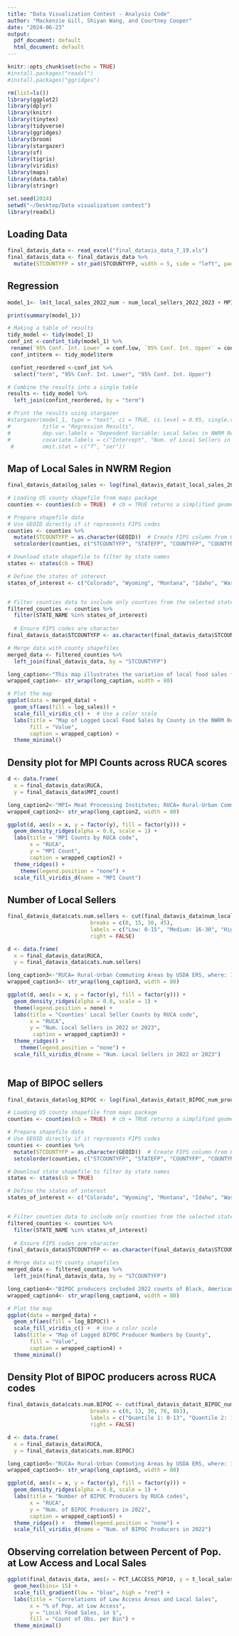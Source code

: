 ```yaml
---
title: "Data Visualization Contest - Analysis Code"
author: "Mackenzie Gill, Shiyan Wang, and Courtney Cooper"
date: "2024-06-23"
output:
  pdf_document: default
  html_document: default
---
```


```r
knitr::opts_chunk$set(echo = TRUE)
#install.packages("readxl")
#install.packages("ggridges")

rm(list=ls())
library(ggplot2)
library(dplyr)
library(knitr)
library(tinytex)
library(tidyverse)
library(ggridges)
library(broom)
library(stargazer)
library(sf)
library(tigris)
library(viridis)
library(maps)
library(data.table)
library(stringr)

set.seed(2024)
setwd("~/Desktop/Data visualization contest")
library(readxl)

```

## Loading Data

```r

final_datavis_data <- read_excel("final_datavis_data_7_19.xls")
final_datavis_data <- final_datavis_data %>%
  mutate(STCOUNTYFP = str_pad(STCOUNTYFP, width = 5, side = "left", pad = "0"))
```

## Regression


```r
model_1<- lm(t_local_sales_2022_num ~ num_local_sellers_2022_2023 + MPI_count + PCT_LACCESS_POP10+ t_BIPOC_num_prods_2022 + rural_RUCA, data= final_datavis_data )

print(summary(model_1))

# Making a table of results
tidy_model <- tidy(model_1)
conf_int <-confint_tidy(model_1) %>%
 rename(`95% Conf. Int. Lower` = conf.low, `95% Conf. Int. Upper` = conf.high)
 conf_int$term <- tidy_model$term 

 confint_reordered <-conf_int %>%
  select("term", "95% Conf. Int. Lower", "95% Conf. Int. Upper")

# Combine the results into a single table
results <- tidy_model %>%
  left_join(confint_reordered, by = "term")

# Print the results using stargazer
#stargazer(model_1, type = "text", ci = TRUE, ci.level = 0.95, single.row = TRUE, 
#          title = "Regression Results", 
#          dep.var.labels = "Dependent Variable: Local Sales in NWRM Region",
#          covariate.labels = c("Intercept", "Num. of Local Sellers in 2022 or 2023", "Meat Processing Institutions", "% of pop. at low access to grocers", "Num. of BIPOC producers in 2022", "Rural Dummy"),
 #         omit.stat = c("f", "ser"))

```


## Map of Local Sales in NWRM Region

```r
final_datavis_data$log_sales <- log(final_datavis_data$t_local_sales_2022_num)

# Loading US county shapefile from maps package
counties <- counties(cb = TRUE)  # cb = TRUE returns a simplified geometry

# Prepare shapefile data
# Use GEOID directly if it represents FIPS codes
counties <- counties %>%
  mutate(STCOUNTYFP = as.character(GEOID))  # Create FIPS column from GEOID
  setcolorder(counties, c("STCOUNTYFP", "STATEFP", "COUNTYFP", "COUNTYNS", "AFFGEOID", "GEOID", "NAME", "NAMELSAD", "STUSPS", "STATE_NAME", "LSAD", "ALAND", "AWATER", "geometry"))  

# Download state shapefile to filter by state names
states <- states(cb = TRUE)

# Define the states of interest
states_of_interest <- c("Colorado", "Wyoming", "Montana", "Idaho", "Washington", "Oregon")


# Filter counties data to include only counties from the selected states
filtered_counties <- counties %>%
  filter(STATE_NAME %in% states_of_interest)
  
  # Ensure FIPS codes are character
final_datavis_data$STCOUNTYFP <- as.character(final_datavis_data$STCOUNTYFP)

# Merge data with county shapefiles
merged_data <- filtered_counties %>%
  left_join(final_datavis_data, by = "STCOUNTYFP")

long_caption<-"This map illustrates the variation of local food sales for counties in the NWRM region. We chose to convey the log of sales because the untransformed sales data includes outliers, which when mapped, does not show the variation in the lower food sale quantiles."
wrapped_caption<- str_wrap(long_caption, width = 80)

# Plot the map
ggplot(data = merged_data) +
  geom_sf(aes(fill = log_sales)) +
  scale_fill_viridis_c() +  # Use a color scale
  labs(title = "Map of Logged Local Food Sales by County in the NWRM Region",
       fill = "Value",
       caption = wrapped_caption) +
  theme_minimal()
```



## Density plot for MPI Counts across RUCA scores

```r
d <- data.frame(
  x = final_datavis_data$RUCA,
  y = final_datavis_data$MPI_count)

long_caption2<-"MPI= Meat Processing Institutes; RUCA= Rural-Urban Commuting Areas by USDA ERS, where: 1= Metropolitan area core...4= Micropolitan area core...10= Rural area core"
wrapped_caption2<- str_wrap(long_caption2, width = 80)

ggplot(d, aes(x = x, y = factor(y), fill = factor(y))) + 
  geom_density_ridges(alpha = 0.8, scale = 1) +
  labs(title = "MPI Counts by RUCA code",
       x = "RUCA",
       y = "MPI Count",
       caption = wrapped_caption2) +
  theme_ridges() +
    theme(legend.position = "none") +
  scale_fill_viridis_d(name = "MPI Count")
```

## Number of Local Sellers 

```r

final_datavis_data$cats.num.sellers <- cut(final_datavis_data$num_local_sellers_2022_2023, 
                          breaks = c(0, 15, 30, 45), 
                          labels = c("Low: 0-15", "Medium: 16-30", "High: 30-45"), 
                          right = FALSE)

d <- data.frame(
  x = final_datavis_data$RUCA,
  y = final_datavis_data$cats.num.sellers)

long_caption3<-"RUCA= Rural-Urban Commuting Areas by USDA ERS, where: 1= Metropolitan area core...4= Micropolitan area core...10= Rural area core"
wrapped_caption3<- str_wrap(long_caption3, width = 80)

ggplot(d, aes(x = x, y = factor(y), fill = factor(y))) + 
  geom_density_ridges(alpha = 0.8, scale = 1) +
  theme(legend.position = none) +
  labs(title = "Counties' Local Seller Counts by RUCA code",
       x = "RUCA",
       y = "Num. Local Sellers in 2022 or 2023", 
        caption = wrapped_caption3) +
  theme_ridges() +
    theme(legend.position = "none") +
  scale_fill_viridis_d(name = "Num. Local Sellers in 2022 or 2023")
 
```

## Map of BIPOC sellers

```r
final_datavis_data$log_BIPOC <- log(final_datavis_data$t_BIPOC_num_prods_2022)

# Loading US county shapefile from maps package
counties <- counties(cb = TRUE)  # cb = TRUE returns a simplified geometry

# Prepare shapefile data
# Use GEOID directly if it represents FIPS codes
counties <- counties %>%
  mutate(STCOUNTYFP = as.character(GEOID))  # Create FIPS column from GEOID
  setcolorder(counties, c("STCOUNTYFP", "STATEFP", "COUNTYFP", "COUNTYNS", "AFFGEOID", "GEOID", "NAME", "NAMELSAD", "STUSPS", "STATE_NAME", "LSAD", "ALAND", "AWATER", "geometry"))  

# Download state shapefile to filter by state names
states <- states(cb = TRUE)

# Define the states of interest
states_of_interest <- c("Colorado", "Wyoming", "Montana", "Idaho", "Washington", "Oregon")


# Filter counties data to include only counties from the selected states
filtered_counties <- counties %>%
  filter(STATE_NAME %in% states_of_interest)
  
  # Ensure FIPS codes are character
final_datavis_data$STCOUNTYFP <- as.character(final_datavis_data$STCOUNTYFP)

# Merge data with county shapefiles
merged_data <- filtered_counties %>%
  left_join(final_datavis_data, by = "STCOUNTYFP")

long_caption4<-"BIPOC producers included 2022 counts of Black, American Indian and Alaskan, Hawaiian Natives, Asian, and Hispanic producers. Data is originally sourced from the NASS Agricultural Census."
wrapped_caption4<- str_wrap(long_caption4, width = 80)

# Plot the map
ggplot(data = merged_data) +
  geom_sf(aes(fill = log_BIPOC)) +
  scale_fill_viridis_c() +  # Use a color scale
  labs(title = "Map of Logged BIPOC Producer Numbers by County",
       fill = "Value", 
       caption = wrapped_caption4) +
  theme_minimal()
```

## Density Plot of BIPOC producers across RUCA codes

```r

final_datavis_data$cats.num.BIPOC <- cut(final_datavis_data$t_BIPOC_num_prods_2022, 
                          breaks = c(0, 13, 30, 76, 883), 
                          labels = c("Quantile 1: 0-13", "Quantile 2: 13-30", "Quantile 3: 30-76", "Quantile 4: 76 to 883"), 
                          right = FALSE)

d <- data.frame(
  x = final_datavis_data$RUCA,
  y = final_datavis_data$cats.num.BIPOC)

long_caption5<-"RUCA= Rural-Urban Commuting Areas by USDA ERS, where: 1= Metropolitan area core...4= Micropolitan area core...10= Rural area core. BIPOC producers included 2022 counts of Black, American Indian and Alaskan, Hawaiian Natives, Asian, and Hispanic producers. Data is originally sourced from the NASS Agricultural Census. "
wrapped_caption5<- str_wrap(long_caption5, width = 80)

ggplot(d, aes(x = x, y = factor(y), fill = factor(y))) + 
  geom_density_ridges(alpha = 0.8, scale = 1) +
  labs(title = "Number of BIPOC Producers by RUCA codes",
       x = "RUCA",
       y = "Num. of BIPOC Producers in 2022", 
       caption = wrapped_caption5) +
  theme_ridges() +   theme(legend.position = "none") +
  scale_fill_viridis_d(name = "Num. of BIPOC Producers in 2022")
```

## Observing correlation between Percent of Pop. at Low Access and Local Sales

```r

ggplot(final_datavis_data, aes(x = PCT_LACCESS_POP10, y = t_local_sales_2022_num)) +
  geom_hex(bins= 15) +
  scale_fill_gradient(low = "blue", high = "red") +
  labs(title = "Correlations of Low Access Areas and Local Sales",
       x = "% of Pop. at Low Access",
       y = "Local Food Sales, in $",
       fill = "Count of Obs. per Bin") +
  theme_minimal()

```



